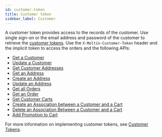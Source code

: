 ```yaml
---
id: customer-token
title: Customer token
sidebar_label: Customer
---
```


A customer token provides access to the records of the customer. Use single sign-on or the email address and password of the customer to retrieve the [customer tokens](../../customers-and-accounts/customers/customer-tokens.md).  Use the `X-Moltin-Customer-Token` header and the implicit token to access the orders and the following APIs:

- [Get a Customer](../../customers-and-accounts/customers/get-a-customer.md)
- [Update a Customer](../../customers-and-accounts/customers/update-a-customer.md)
- [Get Customer Addresses](../../customers-and-accounts/addresses/get-all-addresses.md)
- [Get an Address](../../customers-and-accounts/addresses/get-an-address.md)
- [Create an Address](../../customers-and-accounts/addresses/create-an-address.md)
- [Update an Address](../../customers-and-accounts/addresses/update-an-address.md)
- [Get all Orders](../../carts-and-orders/orders/get-all-orders.md)
- [Get an Order](../../carts-and-orders/orders/get-an-order.md)
- [Get Customer Carts](../../carts-and-orders/carts/associations/get-customer-carts.md)
- [Create an Association between a Customer and a Cart](../../carts-and-orders/carts/associations/create-an-association.md)
- [Delete an Association Between a Customer and a Cart](../../carts-and-orders/carts/associations/delete-an-association.md)
- [Add Promotion to Cart](../../carts-and-orders/carts/add-promotion-to-cart.md)

For more information on implementing customer tokens, see [Customer Tokens](../../customers-and-accounts/customers/customer-tokens.md).
